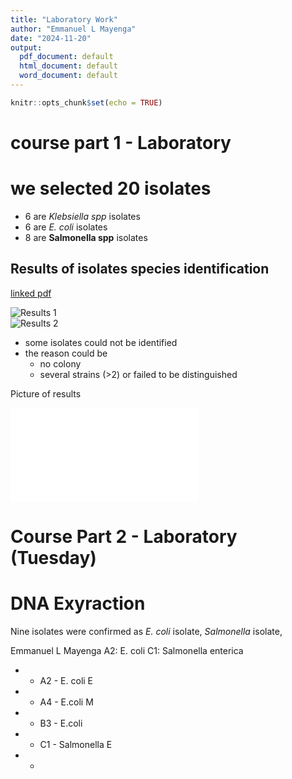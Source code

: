 ```yaml
---
title: "Laboratory Work"
author: "Emmanuel L Mayenga"
date: "2024-11-20"
output:
  pdf_document: default
  html_document: default
  word_document: default
---
```


```r
knitr::opts_chunk$set(echo = TRUE)
```

# course part 1 - Laboratory

# we selected 20 isolates

- 6 are *Klebsiella spp* isolates
- 6 are *E. coli* isolates
- 8 are **Salmonella spp** isolates

## Results of isolates species identification 

<!--
This is to view a file/image in the document when knited
![integrated pdf](Files/VITECK_RESULTS19_11_2024.pdf)
-->

<!-- I have made a link to a file -->
[linked pdf](Files/VITECK_RESULTS19_11_2024.pdf)

![Results 1](Files/VITECK_RESULTS19_11_2024_1.png)
</br>
![Results 2](Files/VITECK_RESULTS19_11_2024_2.png)



 - some isolates could not be identified
 - the reason could be 
    - no colony
    - several strains (>2) or failed to be distinguished


Picture of results

![](files/VITECK_RESULTS19_11_2024.pdf)


# Course Part 2 - Laboratory (Tuesday)

# DNA Exyraction

Nine isolates were confirmed as *E. coli* isolate, *Salmonella* isolate, 

Emmanuel L Mayenga 
A2: E. coli 
C1: Salmonella enterica

- - A2 - E. coli E
- - A4 - E.coli M
- - B3 - E.coli 
- - C1 - Salmonella E
- - 


